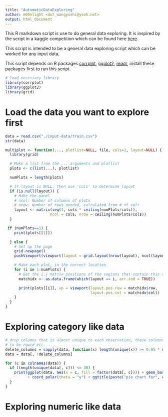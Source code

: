 ```yaml
---
title: "AutomaticDataExploring"
author: m00nlight <dot_wangyushi@yeah.net>
output: html_document
---
```


This R markdown script is use to do general data exploring. It is inspired by the script 
in a kaggle competition which can be found here [here](https://www.kaggle.com/darraghdog/springleaf-marketing-response/explore-springleaf).

This script is intended to be a general data exploring script which can be worked for any
input data.

This script depends on R packages [corrplot](https://cran.r-project.org/web/packages/corrplot/index.html), [ggplot2](http://ggplot2.org), [readr](https://cran.r-project.org/web/packages/readr/index.html), install these 
packages first to run this script.

```r
# load necessary library
library(corrplot)
library(ggplot2)
library(grid)
```

# Load the data you want to explore first

```r
data = read.csv("./input-data/train.csv")
str(data)
```

```r
multiplot <- function(..., plotlist=NULL, file, cols=1, layout=NULL) {
  library(grid)

  # Make a list from the ... arguments and plotlist
  plots <- c(list(...), plotlist)

  numPlots = length(plots)

  # If layout is NULL, then use 'cols' to determine layout
  if (is.null(layout)) {
    # Make the panel
    # ncol: Number of columns of plots
    # nrow: Number of rows needed, calculated from # of cols
    layout <- matrix(seq(1, cols * ceiling(numPlots/cols)),
                    ncol = cols, nrow = ceiling(numPlots/cols))
  }

 if (numPlots==1) {
    print(plots[[1]])

  } else {
    # Set up the page
    grid.newpage()
    pushViewport(viewport(layout = grid.layout(nrow(layout), ncol(layout))))

    # Make each plot, in the correct location
    for (i in 1:numPlots) {
      # Get the i,j matrix positions of the regions that contain this subplot
      matchidx <- as.data.frame(which(layout == i, arr.ind = TRUE))

      print(plots[[i]], vp = viewport(layout.pos.row = matchidx$row,
                                      layout.pos.col = matchidx$col))
    }
  }
}
```

# Exploring category like data

```r
# drop columns that is almost unique to each observation, these columns are likely 
# to be rowid etc.
delete_columns = sapply(data, function(x) length(unique(x)) >= 0.95 * nrow(data))
data = data[, !delete_columns]

for (c in colnames(data)) {
  if (length(unique(data[, c])) <= 30) {
    print(ggplot(data, aes(x = c, fill = factor(data[, c]))) + geom_bar(width = 1) 
          + coord_polar(theta = "y") + ggtitle(paste("pie chart for", c)))
  }
}

```

# Exploring numeric like data
```r

```